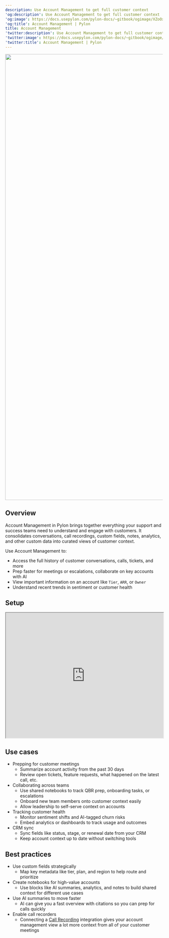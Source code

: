 ---
description: Use Account Management to get full customer context
'og:description': Use Account Management to get full customer context
'og:image': https://docs.usepylon.com/pylon-docs/~gitbook/ogimage/XZoOxdtz9HPIvZhh5EeM
'og:title': Account Management | Pylon
title: Account Management
'twitter:description': Use Account Management to get full customer context
'twitter:image': https://docs.usepylon.com/pylon-docs/~gitbook/ogimage/XZoOxdtz9HPIvZhh5EeM
'twitter:title': Account Management | Pylon
---
<Frame>
<img alt="" class="block" data-testid="zoom-image" fetchpriority="high" height="1424" sizes="(max-width: 640px) 400px, 768px" src="/images/9e76b74b.png" width="3016"/>
</Frame>


## Overview

Account Management in Pylon brings together everything your support and success teams need to understand and engage with customers. It consolidates conversations, call recordings, custom fields, notes, analytics, and other custom data into curated views of customer context.

Use Account Management to:

* Access the full history of customer conversations, calls, tickets, and more
* Prep faster for meetings or escalations, collaborate on key accounts with AI
* View important information on an account like `Tier`, `ARR`, or `Owner`
* Understand recent trends in sentiment or customer health


## Setup

<iframe width="100%" height="400px" allowfullscreen="" src="https://cdn.iframe.ly/p308zOQJ"></iframe>


## Use cases

* Prepping for customer meetings
    + Summarize account activity from the past 30 days
    + Review open tickets, feature requests, what happened on the latest call, etc.
* Collaborating across teams
    + Use shared notebooks to track QBR prep, onboarding tasks, or escalations
    + Onboard new team members onto customer context easily
    + Allow leadership to self-serve context on accounts
* Tracking customer health
    + Monitor sentiment shifts and AI-tagged churn risks
    + Embed analytics or dashboards to track usage and outcomes
* CRM sync
    + Sync fields like status, stage, or renewal date from your CRM
    + Keep account context up to date without switching tools


## Best practices

* Use custom fields strategically
    + Map key metadata like tier, plan, and region to help route and prioritize
* Create notebooks for high-value accounts
    + Use blocks like AI summaries, analytics, and notes to build shared context for different use cases
* Use AI summaries to move faster
    + AI can give you a fast overview with citations so you can prep for calls quickly
* Enable call recorders
    + Connecting a [Call Recording](/pylon-docs/integrations/call-recording) integration gives your account management view a lot more context from all of your customer meetings

